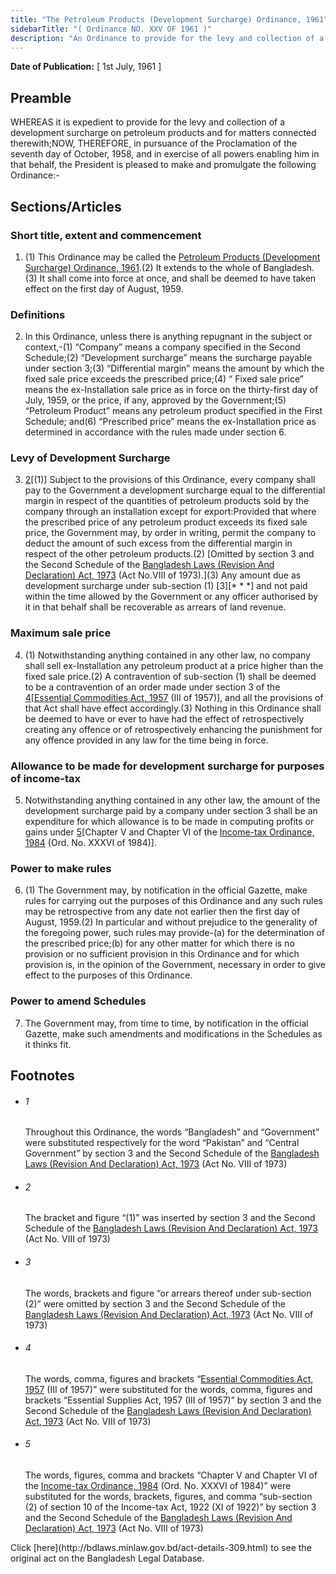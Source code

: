 ```yaml
---
title: "The Petroleum Products (Development Surcharge) Ordinance, 1961"
sidebarTitle: "( Ordinance NO. XXV OF 1961 )"
description: "An Ordinance to provide for the levy and collection of a development surcharge on petroleum products and for matters connected therewith. 1♣"
---
```


**Date of Publication:** [ 1st July, 1961 ]

## Preamble

WHEREAS it is expedient to provide for the levy and collection of a development surcharge on petroleum products and for matters connected therewith;NOW, THEREFORE, in pursuance of the Proclamation of the seventh day of October, 1958, and in exercise of all powers enabling him in that behalf, the President is pleased to make and promulgate the following Ordinance:-

## Sections/Articles

### Short title, extent and commencement

1. (1) This Ordinance may be called the [Petroleum Products (Development Surcharge) Ordinance, 1961](/act-309.html "Petroleum Products (Development Surcharge) Ordinance, 1961").(2) It extends to the whole of Bangladesh.(3) It shall come into force at once, and shall be deemed to have taken effect on the first day of August, 1959.

### Definitions

2. In this Ordinance, unless there is anything repugnant in the subject or context,-(1) “Company” means a company specified in the Second Schedule;(2) “Development surcharge” means the surcharge payable under section 3;(3) “Differential margin” means the amount by which the fixed sale price exceeds the prescribed price;(4) “ Fixed sale price” means the ex-Installation sale price as in force on the thirty-first day of July, 1959, or the price, if any, approved by the Government;(5) “Petroleum Product” means any petroleum product specified in the First Schedule; and(6) “Prescribed price” means the ex-Installation price as determined in accordance with the rules made under section 6.

### Levy of Development Surcharge

3. [2](1)[(1)] Subject to the provisions of this Ordinance, every company shall pay to the Government a development surcharge equal to the differential margin in respect of the quantities of petroleum products sold by the company through an installation except for export:Provided that where the prescribed price of any petroleum product exceeds its fixed sale price, the Government may, by order in writing, permit the company to deduct the amount of such excess from the differential margin in respect of the other petroleum products.(2) [Omitted by section 3 and the Second Schedule of the [Bangladesh Laws (Revision And Declaration) Act, 1973](/act-430.html "Bangladesh Laws (Revision And Declaration) Act, 1973") (Act No.VIII of 1973).](3) Any amount due as development surcharge under sub-section (1) [3][\* \* \*] and not paid within the time allowed by the Government or any officer authorised by it in that behalf shall be recoverable as arrears of land revenue.

### Maximum sale price

4. (1) Notwithstanding anything contained in any other law, no company shall sell ex-Installation any petroleum product at a price higher than the fixed sale price.(2) A contravention of sub-section (1) shall be deemed to be a contravention of an order made under section 3 of the [4](1)[[Essential Commodities Act, 1957](/act-267.html "Essential Commodities Act, 1957") (III of 1957)], and all the provisions of that Act shall have effect accordingly.(3) Nothing in this Ordinance shall be deemed to have or ever to have had the effect of retrospectively creating any offence or of retrospectively enhancing the punishment for any offence provided in any law for the time being in force.

### Allowance to be made for development surcharge for purposes of income-tax

5. Notwithstanding anything contained in any other law, the amount of the development surcharge paid by a company under section 3 shall be an expenditure for which allowance is to be made in computing profits or gains under [5](1)[Chapter V and Chapter VI of the [Income-tax Ordinance, 1984](/act-672.html "Income-tax Ordinance, 1984") (Ord. No. XXXVI of 1984)].

### Power to make rules

6. (1) The Government may, by notification in the official Gazette, make rules for carrying out the purposes of this Ordinance and any such rules may be retrospective from any date not earlier then the first day of August, 1959.(2) In particular and without prejudice to the generality of the foregoing power, such rules may provide-(a) for the determination of the prescribed price;(b) for any other matter for which there is no provision or no sufficient provision in this Ordinance and for which provision is, in the opinion of the Government, necessary in order to give effect to the purposes of this Ordinance.

### Power to amend Schedules

7. The Government may, from time to time, by notification in the official Gazette, make such amendments and modifications in the Schedules as it thinks fit.

## Footnotes

- ###### 1

  Throughout this Ordinance, the words “Bangladesh” and “Government” were substituted respectively for the word “Pakistan” and “Central Government” by section 3 and the Second Schedule of the [Bangladesh Laws (Revision And Declaration) Act, 1973](/act-430.html "Bangladesh Laws (Revision And Declaration) Act, 1973") (Act No. VIII of 1973)

- ###### 2

  The bracket and figure “(1)” was inserted by section 3 and the Second Schedule of the [Bangladesh Laws (Revision And Declaration) Act, 1973](/act-430.html "Bangladesh Laws (Revision And Declaration) Act, 1973") (Act No. VIII of 1973)

- ###### 3

  The words, brackets and figure “or arrears thereof under sub-section (2)” were omitted by section 3 and the Second Schedule of the [Bangladesh Laws (Revision And Declaration) Act, 1973](/act-430.html "Bangladesh Laws (Revision And Declaration) Act, 1973") (Act No. VIII of 1973)

- ###### 4

  The words, comma, figures and brackets “[Essential Commodities Act, 1957](/act-267.html "Essential Commodities Act, 1957") (III of 1957)” were substituted for the words, comma, figures and brackets “Essential Supplies Act, 1957 (III of 1957)” by section 3 and the Second Schedule of the [Bangladesh Laws (Revision And Declaration) Act, 1973](/act-430.html "Bangladesh Laws (Revision And Declaration) Act, 1973") (Act No. VIII of 1973)

- ###### 5

  The words, figures, comma and brackets “Chapter V and Chapter VI of the [Income-tax Ordinance, 1984](/act-672.html "Income-tax Ordinance, 1984") (Ord. No. XXXVI of 1984)” were substituted for the words, brackets, figures, and comma “sub-section (2) of section 10 of the Income-tax Act, 1922 (XI of 1922)” by section 3 and the Second Schedule of the [Bangladesh Laws (Revision And Declaration) Act, 1973](/act-430.html "Bangladesh Laws (Revision And Declaration) Act, 1973") (Act No. VIII of 1973)

<Note>
  Click [here](http://bdlaws.minlaw.gov.bd/act-details-309.html) to see the original act on the Bangladesh Legal Database.
</Note>
